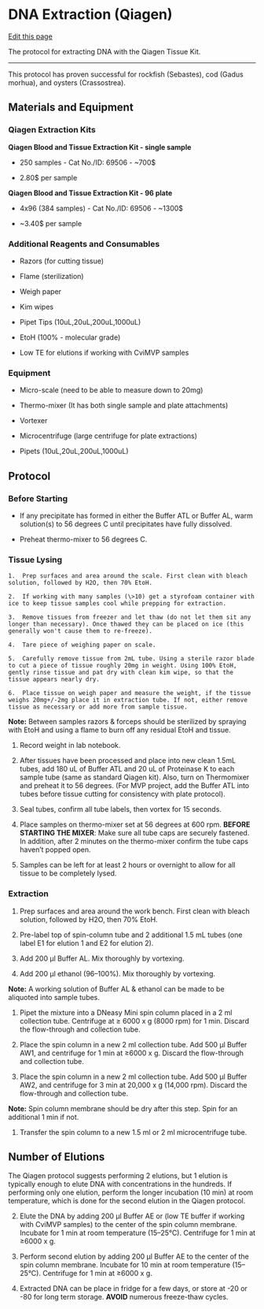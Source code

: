 # DNA Extraction (Qiagen)

[Edit this page](https://github.com/DrK-Lo/lotterhoslabprotocols/edit/main/molecprot_dnaextractionqiagen.qmd)

The protocol for extracting DNA with the Qiagen Tissue Kit.

------------------------------------------------------------------------

This protocol has proven successful for rockfish (Sebastes), cod (Gadus morhua), and oysters (Crassostrea).

## **Materials and Equipment** {.unnumbered}

### **Qiagen Extraction Kits** {.unnumbered}

**Qiagen Blood and Tissue Extraction Kit - single sample**

-   250 samples - Cat No./ID: 69506 - \~700\$

-   2.80\$ per sample

**Qiagen Blood and Tissue Extraction Kit - 96 plate**

-   4x96 (384 samples) - Cat No./ID: 69506 - \~1300\$

-   \~3.40\$ per sample

### **Additional Reagents and Consumables** {.unnumbered}

-   Razors (for cutting tissue)

-   Flame (sterilization)

-   Weigh paper

-   Kim wipes

-   Pipet Tips (10uL,20uL,200uL,1000uL)

-   EtoH (100% - molecular grade)

-   Low TE for elutions if working with CviMVP samples

### **Equipment** {.unnumbered}

-   Micro-scale (need to be able to measure down to 20mg)

-   Thermo-mixer (It has both single sample and plate attachments)

-   Vortexer

-   Microcentrifuge (large centrifuge for plate extractions)

-   Pipets (10uL,20uL,200uL,1000uL)

## **Protocol** {.unnumbered}

### **Before Starting** {.unnumbered}

-   If any precipitate has formed in either the Buffer ATL or Buffer AL, warm solution(s) to 56 degrees C until precipitates have fully dissolved.

-   Preheat thermo-mixer to 56 degrees C.

### **Tissue Lysing** {.unnumbered}

    1.  Prep surfaces and area around the scale. First clean with bleach solution, followed by H2O, then 70% EtoH.

    2.  If working with many samples (\>10) get a styrofoam container with ice to keep tissue samples cool while prepping for extraction.

    3.  Remove tissues from freezer and let thaw (do not let them sit any longer than necessary). Once thawed they can be placed on ice (this generally won't cause them to re-freeze).

    4.  Tare piece of weighing paper on scale.

    5.  Carefully remove tissue from 2mL tube. Using a sterile razor blade to cut a piece of tissue roughly 20mg in weight. Using 100% EtoH, gently rinse tissue and pat dry with clean kim wipe, so that the tissue appears nearly dry.

    6.  Place tissue on weigh paper and measure the weight, if the tissue weighs 20mg+/-2mg place it in extraction tube. If not, either remove tissue as necessary or add more from sample tissue.

**Note:** Between samples razors & forceps should be sterilized by spraying with EtoH and using a flame to burn off any residual EtoH and tissue.

1.  Record weight in lab notebook.

2.  After tissues have been processed and place into new clean 1.5mL tubes, add 180 uL of Buffer ATL and 20 uL of Proteinase K to each sample tube (same as standard Qiagen kit). Also, turn on Thermomixer and preheat it to 56 degrees. (For MVP project, add the Buffer ATL into tubes before tissue cutting for consistency with plate protocol). 

3.  Seal tubes, confirm all tube labels, then vortex for 15 seconds.

4.  Place samples on thermo-mixer set at 56 degrees at 600 rpm. **BEFORE STARTING THE MIXER**: Make sure all tube caps are securely fastened. In addition, after 2 minutes on the thermo-mixer confirm the tube caps haven't popped open.

5.  Samples can be left for at least 2 hours or overnight to allow for all tissue to be completely lysed.

### **Extraction** {.unnumbered}

1.  Prep surfaces and area around the work bench. First clean with bleach solution, followed by H2O, then 70% EtoH.

2.  Pre-label top of spin-column tube and 2 additional 1.5 mL tubes (one label E1 for elution 1 and E2 for elution 2).

3.  Add 200 μl Buffer AL. Mix thoroughly by vortexing.

4.  Add 200 μl ethanol (96--100%). Mix thoroughly by vortexing.

**Note:** A working solution of Buffer AL & ethanol can be made to be aliquoted into sample tubes.

1.  Pipet the mixture into a DNeasy Mini spin column placed in a 2 ml collection tube. Centrifuge at ≥ 6000 x g (8000 rpm) for 1 min. Discard the flow-through and collection tube.

2.  Place the spin column in a new 2 ml collection tube. Add 500 μl Buffer AW1, and centrifuge for 1 min at ≥6000 x g. Discard the flow-through and collection tube.

3.  Place the spin column in a new 2 ml collection tube. Add 500 μl Buffer AW2, and centrifuge for 3 min at 20,000 x g (14,000 rpm). Discard the flow-through and collection tube.

**Note:** Spin column membrane should be dry after this step. Spin for an additional 1 min if not.

1.  Transfer the spin column to a new 1.5 ml or 2 ml microcentrifuge tube.

:::{.callout-note}
## Number of Elutions
The Qiagen protocol suggests performing 2 elutions, but 1 elution is typically enough to elute DNA with concentrations in the hundreds. If performing only one elution, perform the longer incubation (10 min) at room temperature, which is done for the second elution in the Qiagen protocol.
:::

2.  Elute the DNA by adding 200 μl Buffer AE or (low TE buffer if working with CviMVP samples) to the center of the spin column membrane. Incubate for 1 min at room temperature (15--25°C). Centrifuge for 1 min at ≥6000 x g.

3. Perform second elution by adding 200 μl Buffer AE to the center of the spin column membrane. Incubate for 10 min at room temperature (15--25°C). Centrifuge for 1 min at ≥6000 x g.

3.  Extracted DNA can be place in fridge for a few days, or store at -20 or -80 for long term storage. **AVOID** numerous freeze-thaw cycles.
